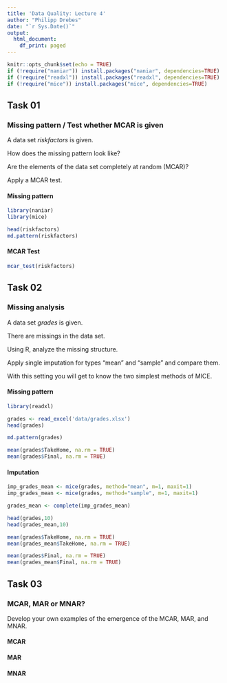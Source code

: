 ```yaml
---
title: 'Data Quality: Lecture 4'
author: "Philipp Drebes"
date: "`r Sys.Date()`"
output:
  html_document:
    df_print: paged
---
```


```r
knitr::opts_chunk$set(echo = TRUE)
if (!require("naniar")) install.packages("naniar", dependencies=TRUE)
if (!require("readxl")) install.packages("readxl", dependencies=TRUE)
if (!require("mice")) install.packages("mice", dependencies=TRUE)
```

## Task 01
### Missing pattern / Test whether MCAR is given

A data set *riskfactors* is given.

How does the missing pattern look like?

Are the elements of the data set completely at random (MCAR)?

Apply a MCAR test.

#### Missing pattern
```r
library(naniar)
library(mice)

head(riskfactors)
md.pattern(riskfactors)
```
#### MCAR Test
```r
mcar_test(riskfactors)
```

## Task 02
### Missing analysis

A data set *grades* is given.

There are missings in the data set.

Using R, analyze the missing structure.

Apply single imputation for types "mean" and "sample" and compare them.

With this setting you will get to know the two simplest methods of MICE.

#### Missing pattern
```r
library(readxl)

grades <- read_excel('data/grades.xlsx')
head(grades)

md.pattern(grades)

mean(grades$TakeHome, na.rm = TRUE)
mean(grades$Final, na.rm = TRUE)


```

#### Imputation
```r

imp_grades_mean <- mice(grades, method="mean", m=1, maxit=1)
imp_grades_mean <- mice(grades, method="sample", m=1, maxit=1)

grades_mean <- complete(imp_grades_mean)

head(grades,10)
head(grades_mean,10)

mean(grades$TakeHome, na.rm = TRUE)
mean(grades_mean$TakeHome, na.rm = TRUE)

mean(grades$Final, na.rm = TRUE)
mean(grades_mean$Final, na.rm = TRUE)
```

## Task 03
### MCAR, MAR or MNAR?
Develop your own examples of the emergence of the MCAR, MAR, and MNAR.

#### MCAR

#### MAR

#### MNAR

